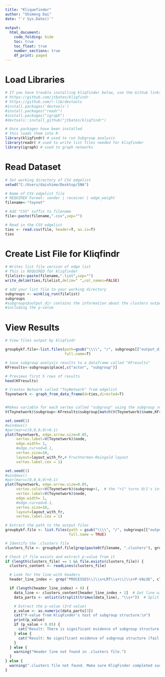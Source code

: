 ---
title: "Kliquefinder"
author: "Shimeng Dai"
date: "`r Sys.Date()`"
 
output: 
  html_document:
    code_folding: hide
    toc: true
    toc_float: true
    number_sections: true
    df_print: paged
---

# Load Libraries 

```{r}
# If you have trouble installing kliqfinder below, use the Github links below to troubleshoot
# https://github.com/jtbates/kliqfindr
# https://github.com/r-lib/devtools
#install.packages('devtools')
#install.packages("readr")
#install.packages("igraph")
#devtools::install_github("jtbates/kliqfindr")

# Once packages have been installed
# this loads them into R
library(kliqfindr) # used to run Subgroup analysis
library(readr) # used to write list files needed for kliqfinder
library(igraph) # used to graph networks


```

# Read Dataset

```{r}
# Set working directory of CSV edgelist
setwd("C:/Users/daishime/Desktop/SNA")

# Name of CSV edgelist file
# REQUIRED Format: sender | receiver | edge_weight
filename<-"toynet"

# Add "CSV" suffix to filename
file<-paste(filename,".csv",sep="")

# Read in the CSV edgelist
ties <- read.csv(file, header=T, as.is=T)
ties

```

# Create List File for Kliqfindr

```{r}

# Writes list file version of edge list
# This is REQUIRED for kliqfinder
filelist<-paste(filename,".list",sep="")
write_delim(ties,filelist,delim=" ",col_names=FALSE)

```

```{r}
# add your list file to your working directory
subgroups <- winkliq_run(filelist)
subgroups
#subgroups$output_dir contains the information about the clusters output 
#including the p-value

```

# View Results

```{r}
# View files output by kliqfindr

groupbykf.file<-list.files(path=gsub("\\\\", "/", subgroups[["output_dir"]]),
                           full.name=T) 

# Save subgroup analysis results to a dataframe called "KFresults"
KFresults<-subgroups$place[,c("actor", "subgroup")]

# Previews first 5 rows of results
head(KFresults)

```

```{r}
# Creates Network called "ToyNetwork" from edgelist
Toynetwork <- graph_from_data_frame(d=ties,directed=T)


#Makes variable for each vertex called "subgroup" using the subgroup results, matchign by ID
V(Toynetwork)$subgroup<-KFresults$subgroup[match(V(Toynetwork)$name,KFresults$actor)]


```

```{r}
set.seed(1)
#windows()
#par(mar=c(0,0,0,0)+0.1)
plot(Toynetwork, edge.arrow.size=0.05,
     vertex.label=V(Toynetwork)$node,
     edge.width= 1,
     #edge.curved=0.1,
     vertex.size=10,
     layout=layout_with_fr,# Fruchterman-Reingold layout
     vertex.label.cex = 1)
```
```{r}
set.seed(1)
#windows()
#par(mar=c(0,0,0,0)+0.1)
plot(Toynetwork, edge.arrow.size=0.05,
     vertex.color=V(Toynetwork)$subgroup+1,  # the "+1" turns 0/1's into 1/2's. Two groups = Two colors
     vertex.label=V(Toynetwork)$node,
     edge.width= 1,
     #edge.curved=0.1,
     vertex.size=10,
     layout=layout_with_fr,
     vertex.label.cex = 1)
```

```{r}
# Extract the path to the output files
groupbykf.file <- list.files(path = gsub("\\\\", "/", subgroups[["output_dir"]]),
                             full.name = TRUE)

# Identify the .clusters file
clusters_file <- groupbykf.file[grep(paste0(filename, ".clusters"), groupbykf.file)]

# Check if file exists and extract p-value from it
if (length(clusters_file) == 1 && file.exists(clusters_file)) {
  clusters_content <- readLines(clusters_file)

  # Look for the line with headers
  header_line_index <- grep("PROCESSES\\|\\s+LRT\\s+\\|\\s+P-VALUE", clusters_content)

  if (length(header_line_index) > 0) {
    data_line <- clusters_content[header_line_index + 1]  # Get line with actual values
    data_parts <- unlist(strsplit(trimws(data_line), "\\s+"))  # Split values

    # Extract the p-value (3rd value)
    p_value <- as.numeric(data_parts[3])
    cat("P-value from KliqFinder's test of subgroup structure:\n")
    print(p_value)
    if (p_value < 0.05) {
      cat("Result: There is significant evidence of subgroup structure (reject null).\n")
    } else {
      cat("Result: No significant evidence of subgroup structure (fail to reject null).\n")
    }
  } else {
    warning("Header line not found in .clusters file.")
  }
} else {
  warning(".clusters file not found. Make sure KliqFinder completed successfully.")
}

```

